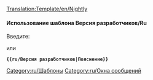 <noinclude>[[Translation:Template/en/Nightly]]</noinclude><noinclude>
</noinclude>{{en/Ambox| type  = notice
| image = en/NightlyIcon.png
| text  = <strong>Версия разработчиков</strong><br />Возможности, упомянутые в данном разделе в настоящее время доступны только в непроизводственных релизах, таких как [[ru/Archive/Community/Версия разработчиков|выпуски разработчиков]], бета-выпуски или релиз-кандидаты. {{{1|}}}
}}<noinclude>

====Использование шаблона Версия разработчиков/Ru====
Введите:

 {{en/S|ru/Версия разработчиков}}

или

 '''<nowiki>{{ru/Версия разработчиков|Пояснение}}</nowiki>'''

[[Category:ru/Шаблоны]][[Category:ru/Окна сообщений]]</noinclude>